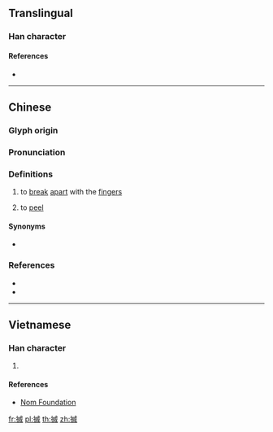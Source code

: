 {{character info/new}}
==Translingual==

===Han character===
{{Han char|rn=64|rad=手|as=10|sn=13|four=53050|canj=QIHF,XQIHF|ids=⿰扌烕}}

====References====
* {{Han ref|kx=0447.160|dkj=12495|dj=0798.100|hdz=31930.090|uh=6423|ud=25635|bh=DDA9|bd=56745}}

----

==Chinese==
{{zh-forms}}

===Glyph origin===
{{Han etym}}

===Pronunciation===
{{zh-pron
|m=miè
|m-s=mie1/mie3
|c=mit1,mit6
|mc=y
|oc=y
|cat=v
}}

===Definitions===
{{zh-hanzi}}

# {{lb|zh|Cantonese|Sichuanese}} to [[break]] [[apart]] with the [[finger]]s
#: {{zh-x|搣開|to '''tear''' open|C}}
# {{lb|zh|Cantonese}} to [[peel]]
#: {{zh-x|搣 橙{caang4-2}|to '''peel''' an orange|C}}

{{attention|zh|also classical Chinese?}}

====Synonyms====
* {{qualifier|Mandarin}} {{zh-l|撕}}

===References===
* {{R:twedu|B01371}}
* {{R:yue:mfccd}}

----

==Vietnamese==

===Han character===
{{vi-hantu|rs=手10|[[dạt]], [[giạt]]}}

# {{defn|lang=vi|sort=手10}}

====References====
* [http://nomfoundation.org/common/nom_details.php?codepoint=6423 Nom Foundation]

[[fr:搣]]
[[pl:搣]]
[[th:搣]]
[[zh:搣]]